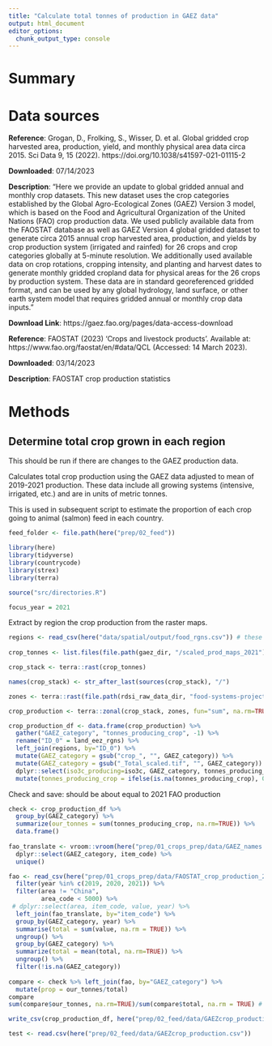 ```yaml
---
title: "Calculate total tonnes of production in GAEZ data"
output: html_document
editor_options: 
  chunk_output_type: console
---
```


# Summary

# Data sources

**Reference**: Grogan, D., Frolking, S., Wisser, D. et al. Global gridded crop harvested area, production, yield, and monthly physical area data circa 2015. Sci Data 9, 15 (2022). https://doi.org/10.1038/s41597-021-01115-2

**Downloaded**: 07/14/2023

**Description**: "Here we provide an update to global gridded annual and monthly crop datasets. This new dataset uses the crop categories established by the Global Agro-Ecological Zones (GAEZ) Version 3 model, which is based on the Food and Agricultural Organization of the United Nations (FAO) crop production data. We used publicly available data from the FAOSTAT database as well as GAEZ Version 4 global gridded dataset to generate circa 2015 annual crop harvested area, production, and yields by crop production system (irrigated and rainfed) for 26 crops and crop categories globally at 5-minute resolution. We additionally used available data on crop rotations, cropping intensity, and planting and harvest dates to generate monthly gridded cropland data for physical areas for the 26 crops by production system. These data are in standard georeferenced gridded format, and can be used by any global hydrology, land surface, or other earth system model that requires gridded annual or monthly crop data inputs."

**Download Link**: https://gaez.fao.org/pages/data-access-download


**Reference**: FAOSTAT (2023) ‘Crops and livestock products’. Available at: https://www.fao.org/faostat/en/#data/QCL (Accessed: 14 March 2023).

**Downloaded**: 03/14/2023

**Description**: FAOSTAT crop production statistics 

# Methods

## Determine total crop grown in each region
This should be run if there are changes to the GAEZ production data.

Calculates total crop production using the GAEZ data adjusted to mean of 2019-2021 production. These data include all growing systems (intensive, irrigated, etc.) and are in units of metric tonnes.

This is used in subsequent script to estimate the proportion of each crop going to animal (salmon) feed in each country.

```r
feed_folder <- file.path(here("prep/02_feed"))

library(here)
library(tidyverse)
library(countrycode)
library(strex)
library(terra)

source("src/directories.R")

focus_year = 2021

```

Extract by region the crop production from the raster maps.

```r

regions <- read_csv(here("data/spatial/output/food_rgns.csv")) # these are regions originally derived from GADM36 datasets, but I poached them from https://knb.ecoinformatics.org/view/doi%3A10.5063%2FF1FN14NK
 
crop_tonnes <- list.files(file.path(gaez_dir, "/scaled_prod_maps_2021"), pattern = "_Total_scaled.tif", full=TRUE)

crop_stack <- terra::rast(crop_tonnes)

names(crop_stack) <- str_after_last(sources(crop_stack), "/")

zones <- terra::rast(file.path(rdsi_raw_data_dir, "food-systems-project/land_eez_rgns.tif")) # taken from https://knb.ecoinformatics.org/view/doi%3A10.5063%2FF1FN14NK

crop_production <- terra::zonal(crop_stack, zones, fun="sum", na.rm=TRUE, progress="text")

crop_production_df <- data.frame(crop_production) %>%
  gather("GAEZ_category", "tonnes_producing_crop", -1) %>%
  rename("ID_0" = land_eez_rgns) %>%
  left_join(regions, by="ID_0") %>%
  mutate(GAEZ_category = gsub("crop_", "", GAEZ_category)) %>%
  mutate(GAEZ_category = gsub("_Total_scaled.tif", "", GAEZ_category)) %>%
  dplyr::select(iso3c_producing=iso3c, GAEZ_category, tonnes_producing_crop) %>%
  mutate(tonnes_producing_crop = ifelse(is.na(tonnes_producing_crop), 0, tonnes_producing_crop)) # replace NAs with 0

```

Check and save: should be about equal to 2021 FAO production

```r

check <- crop_production_df %>%
  group_by(GAEZ_category) %>% 
  summarize(our_tonnes = sum(tonnes_producing_crop, na.rm=TRUE)) %>%
  data.frame()
  
fao_translate <- vroom::vroom(here("prep/01_crops_prep/data/GAEZ_names.csv")) %>%
  dplyr::select(GAEZ_category, item_code) %>%
  unique()

fao <- read_csv(here("prep/01_crops_prep/data/FAOSTAT_crop_production_2015_2021.csv")) %>% 
  filter(year %in% c(2019, 2020, 2021)) %>%
  filter(area != "China",
         area_code < 5000) %>%
 # dplyr::select(area, item_code, value, year) %>%
  left_join(fao_translate, by="item_code") %>% 
  group_by(GAEZ_category, year) %>%
  summarise(total = sum(value, na.rm = TRUE)) %>%
  ungroup() %>%
  group_by(GAEZ_category) %>%
  summarize(total = mean(total, na.rm=TRUE)) %>%
  ungroup() %>%
  filter(!is.na(GAEZ_category))
  
compare <- check %>% left_join(fao, by="GAEZ_category") %>%
  mutate(prop = our_tonnes/total)
compare
sum(compare$our_tonnes, na.rm=TRUE)/sum(compare$total, na.rm = TRUE) # oilpalmfruit, millet, and stimulants are a little problematic (stimulants is the worst ~50%...)

write_csv(crop_production_df, here("prep/02_feed/data/GAEZcrop_production.csv"))

test <- read.csv(here("prep/02_feed/data/GAEZcrop_production.csv"))

```
